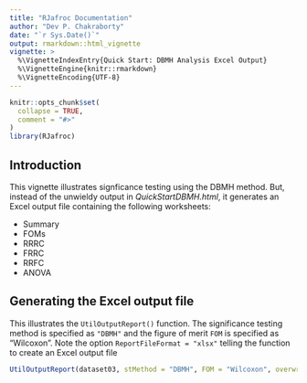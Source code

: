 ```yaml
---
title: "RJafroc Documentation"
author: "Dev P. Chakraborty"
date: "`r Sys.Date()`"
output: rmarkdown::html_vignette
vignette: >
  %\VignetteIndexEntry{Quick Start: DBMH Analysis Excel Output}
  %\VignetteEngine{knitr::rmarkdown}
  %\VignetteEncoding{UTF-8}
---
```


```r
knitr::opts_chunk$set(
  collapse = TRUE,
  comment = "#>"
)
library(RJafroc)
```

## Introduction
This vignette illustrates signficance testing using the DBMH method. But, 
instead of the unwieldy output in *QuickStartDBMH.html*, it generates an 
Excel output file containing the following worksheets:

* Summary
* FOMs
* RRRC
* FRRC
* RRFC
* ANOVA


## Generating the Excel output file

This illustrates the `UtilOutputReport()` function. The significance testing method is specified as `"DBMH"`
and the figure of merit `FOM` is specified as "Wilcoxon". Note the option `ReportFileFormat = "xlsx"` telling
the function to create an Excel output file

```r
UtilOutputReport(dataset03, stMethod = "DBMH", FOM = "Wilcoxon", overwrite = TRUE, ReportFileFormat = "xlsx")
```             



